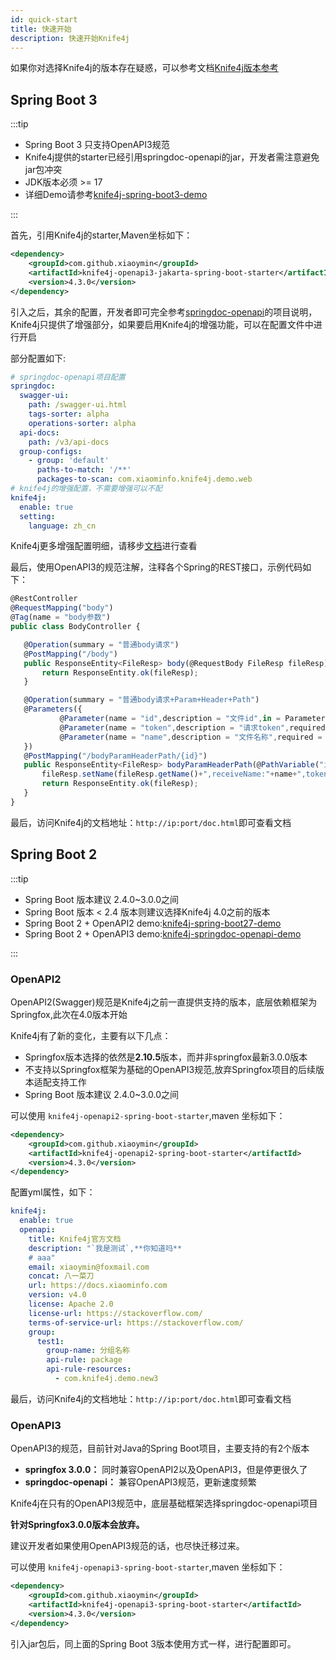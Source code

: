 ```yaml
---
id: quick-start
title: 快速开始
description: 快速开始Knife4j
---
```







如果你对选择Knife4j的版本存在疑惑，可以参考文档[Knife4j版本参考](quick-start/start-knife4j-version) 


## Spring Boot 3

:::tip

- Spring Boot 3 只支持OpenAPI3规范
- Knife4j提供的starter已经引用springdoc-openapi的jar，开发者需注意避免jar包冲突
- JDK版本必须 >= 17
- 详细Demo请参考[knife4j-spring-boot3-demo](https://gitee.com/xiaoym/swagger-bootstrap-ui-demo/tree/master/knife4j-spring-boot3-demo)

:::  


首先，引用Knife4j的starter,Maven坐标如下：

```xml
<dependency>
    <groupId>com.github.xiaoymin</groupId>
    <artifactId>knife4j-openapi3-jakarta-spring-boot-starter</artifactId>
    <version>4.3.0</version>
</dependency>

```

引入之后，其余的配置，开发者即可完全参考[springdoc-openapi](https://springdoc.org/)的项目说明，Knife4j只提供了增强部分，如果要启用Knife4j的增强功能，可以在配置文件中进行开启

部分配置如下:

```yml
# springdoc-openapi项目配置
springdoc:
  swagger-ui:
    path: /swagger-ui.html
    tags-sorter: alpha
    operations-sorter: alpha
  api-docs:
    path: /v3/api-docs
  group-configs:
    - group: 'default'
      paths-to-match: '/**'
      packages-to-scan: com.xiaominfo.knife4j.demo.web
# knife4j的增强配置，不需要增强可以不配
knife4j:
  enable: true
  setting:
    language: zh_cn
```

Knife4j更多增强配置明细，请移步[文档](features/enhance)进行查看

 最后，使用OpenAPI3的规范注解，注释各个Spring的REST接口，示例代码如下：
 ```javascript
@RestController
@RequestMapping("body")
@Tag(name = "body参数")
public class BodyController {

    @Operation(summary = "普通body请求")
    @PostMapping("/body")
    public ResponseEntity<FileResp> body(@RequestBody FileResp fileResp){
        return ResponseEntity.ok(fileResp);
    }

    @Operation(summary = "普通body请求+Param+Header+Path")
    @Parameters({
            @Parameter(name = "id",description = "文件id",in = ParameterIn.PATH),
            @Parameter(name = "token",description = "请求token",required = true,in = ParameterIn.HEADER),
            @Parameter(name = "name",description = "文件名称",required = true,in=ParameterIn.QUERY)
    })
    @PostMapping("/bodyParamHeaderPath/{id}")
    public ResponseEntity<FileResp> bodyParamHeaderPath(@PathVariable("id") String id,@RequestHeader("token") String token, @RequestParam("name")String name,@RequestBody FileResp fileResp){
        fileResp.setName(fileResp.getName()+",receiveName:"+name+",token:"+token+",pathID:"+id);
        return ResponseEntity.ok(fileResp);
    }
}

 ```

最后，访问Knife4j的文档地址：`http://ip:port/doc.html`即可查看文档


## Spring Boot 2

:::tip

- Spring Boot 版本建议 2.4.0~3.0.0之间
- Spring Boot 版本 < 2.4 版本则建议选择Knife4j 4.0之前的版本
- Spring Boot 2 + OpenAPI2 demo:[knife4j-spring-boot27-demo](https://gitee.com/xiaoym/swagger-bootstrap-ui-demo/tree/master/knife4j-spring-boot27-demo)
- Spring Boot 2 + OpenAPI3 demo:[knife4j-springdoc-openapi-demo ](https://gitee.com/xiaoym/swagger-bootstrap-ui-demo/tree/master/knife4j-springdoc-openapi-demo)

:::  

### OpenAPI2

OpenAPI2(Swagger)规范是Knife4j之前一直提供支持的版本，底层依赖框架为Springfox,此次在4.0版本开始

Knife4j有了新的变化，主要有以下几点：

- Springfox版本选择的依然是**2.10.5**版本，而并非springfox最新3.0.0版本
- 不支持以Springfox框架为基础的OpenAPI3规范,放弃Springfox项目的后续版本适配支持工作
- Spring Boot 版本建议 2.4.0~3.0.0之间

可以使用 `knife4j-openapi2-spring-boot-starter`,maven 坐标如下：
```xml
<dependency>
    <groupId>com.github.xiaoymin</groupId>
    <artifactId>knife4j-openapi2-spring-boot-starter</artifactId>
    <version>4.3.0</version>
</dependency>
```

配置yml属性，如下：
```yml
knife4j:
  enable: true
  openapi:
    title: Knife4j官方文档
    description: "`我是测试`,**你知道吗**
    # aaa"
    email: xiaoymin@foxmail.com
    concat: 八一菜刀
    url: https://docs.xiaominfo.com
    version: v4.0
    license: Apache 2.0
    license-url: https://stackoverflow.com/
    terms-of-service-url: https://stackoverflow.com/
    group:
      test1:
        group-name: 分组名称
        api-rule: package
        api-rule-resources:
          - com.knife4j.demo.new3
```

最后，访问Knife4j的文档地址：`http://ip:port/doc.html`即可查看文档


### OpenAPI3 

OpenAPI3的规范，目前针对Java的Spring Boot项目，主要支持的有2个版本
- **springfox 3.0.0：** 同时兼容OpenAPI2以及OpenAPI3，但是停更很久了
- **springdoc-openapi：** 兼容OpenAPI3规范，更新速度频繁

Knife4j在只有的OpenAPI3规范中，底层基础框架选择springdoc-openapi项目

**针对Springfox3.0.0版本会放弃。**

建议开发者如果使用OpenAPI3规范的话，也尽快迁移过来。

可以使用 `knife4j-openapi3-spring-boot-starter`,maven 坐标如下：
```xml
<dependency>
    <groupId>com.github.xiaoymin</groupId>
    <artifactId>knife4j-openapi3-spring-boot-starter</artifactId>
    <version>4.3.0</version>
</dependency>

``` 

引入jar包后，同上面的Spring Boot 3版本使用方式一样，进行配置即可。